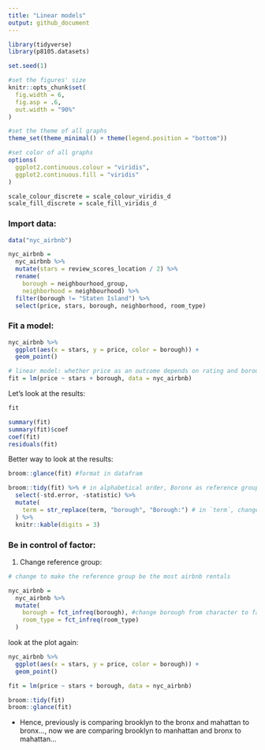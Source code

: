 ```yaml
---
title: "Linear models"
output: github_document
---
```

```r
library(tidyverse)
library(p8105.datasets)

set.seed(1)

#set the figures' size
knitr::opts_chunk$set(
  fig.width = 6,
  fig.asp = .6,
  out.width = "90%"
)

#set the theme of all graphs
theme_set(theme_minimal() + theme(legend.position = "bottom"))

#set color of all graphs
options(
  ggplot2.continuous.colour = "viridis",
  ggplot2.continuous.fill = "viridis" 
)

scale_colour_discrete = scale_colour_viridis_d
scale_fill_discrete = scale_fill_viridis_d
```

### Import data:

```r
data("nyc_airbnb")

nyc_airbnb = 
  nyc_airbnb %>% 
  mutate(stars = review_scores_location / 2) %>% 
  rename(
    borough = neighbourhood_group,
    neighborhood = neighbourhood) %>% 
  filter(borough != "Staten Island") %>% 
  select(price, stars, borough, neighborhood, room_type)
```

### Fit a model:

```r
nyc_airbnb %>% 
  ggplot(aes(x = stars, y = price, color = borough)) +
  geom_point()

# linear model: whether price as an outcome depends on rating and borough
fit = lm(price ~ stars + borough, data = nyc_airbnb)
```

Let's look at the results:

```r
fit

summary(fit)
summary(fit)$coef
coef(fit)
residuals(fit)
```

Better way to look at the results:
```r
broom::glance(fit) #format in datafram

broom::tidy(fit) %>% # in alphabetical order, Boronx as reference group
  select(-std.error, -statistic) %>% 
  mutate(
    term = str_replace(term, "borough", "Borough:") # in `term`, change "borough" to "Borough:"
  ) %>% 
  knitr::kable(digits = 3)

```

### Be in control of factor:

1. Change reference group:

```r
# change to make the reference group be the most airbnb rentals

nyc_airbnb =
  nyc_airbnb %>% 
  mutate(
    borough = fct_infreq(borough), #change borough from character to factor
    room_type = fct_infreq(room_type)
  )
```

look at the plot again:

```r
nyc_airbnb %>% 
  ggplot(aes(x = stars, y = price, color = borough)) +
  geom_point()
```

```r
fit = lm(price ~ stars + borough, data = nyc_airbnb)

broom::tidy(fit)
broom::glance(fit)
```

- Hence, previously is comparing brooklyn to the bronx and mahattan to bronx..., now we are comparing brooklyn to manhattan and bronx to mahattan...

